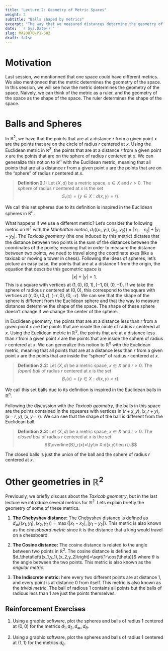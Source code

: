 ---
title: "Lecture 2: Geometry of Metric Spaces"
weight: 2
subtitle: "Balls shaped by metrics"
excerpt: "The way that we measured distances determine the geometry of our space, different metrics imply different geometry."
date: '`r Sys.Date()`'
slug: MA2007B-P1-S02
draft: false
---

# Motivation

Last session, we mentionned that one space could have different metrics. We also mentionned that the metric determines the geometry of the space. In this session, we will see how the metric determines the geometry of the space. Naively, we can think of the metric as a ruler, and the geometry of the space as the shape of the space. The ruler determines the shape of the space.

# Balls and Spheres

In $\mathbb{R}^2,$ we have that the points that are at a distance $r$ from a given point $x$ are the points that are on the circle of radius $r$ centered at $x.$ Using the Euclidean metric in $\mathbb{R}^3,$ the points that are at a distance $r$ from a given point $x$ are the points that are on the sphere of radius $r$ centered at $x.$ We can generalize this notion to $\mathbb{R}^n$ with the Euclidean metric, meaning that all points that are at a distance $r$ from a given point $x$ are the points that are on the "sphere" of radius $r$ centered at $x.$

> **Definition 2.1:** Let $(X,d)$ be a metric space, $x\in X$ and $r>0.$ The _sphere_ of radius $r$ centered at $x$ is the set $$S_r(x)=\{y\in X:d(x,y)=r\}.$$

We call this set spheres due to its definition is inspired in the Euclidean spheres in $\mathbb{R}^n.$

What happens if we use a different metric? Let's consider the following metric on $\mathbb{R}^2$ with the _Manhattan metric_, $d_1\left((x_1,y_1),(x_2,y_2)\right)=|x_1-x_2|+|y_1-y_2|.$ The _Taxicab geometry_ (the one induced by this metric) dictates that the distance between two points is the sum of the distances between the coordinates of the points; meaning that in order to measure the distance between two points, we need to travel along the coordinate axes (like a taxicab or moving a tower in chess). Following the ideas of spheres, let's picture an easy case, the points that are at a distance $1$ from the origin, the equation that describe this geometric space is $$|x|+|y|=1.$$ This is a square with vertices at $(1,0),(0,1),(-1,0),(0,-1).$ If we take the sphere of radious $r$ centered at $(0,0),$ this correspond to the square with vertices at $(r,0),(0,r),(-r,0),(0,-r).$ We can see that the shape of the sphere is different from the Euclidean sphere and that the way to measure distances determine the shape of the space. The shape of these sphere doesn't change if we change the center of the sphere. 


In Euclidean geometry, the points that are at a distance less than $r$ from a given point $x$ are the points that are inside the circle of radius $r$ centered at $x.$ Using the Euclidean metric in $\mathbb{R}^3,$ the points that are at a distance less than $r$ from a given point $x$ are the points that are inside the sphere of radius $r$ centered at $x.$ We can generalize this notion to $\mathbb{R}^n$ with the Euclidean metric, meaning that all points that are at a distance less than $r$ from a given point $x$ are the points that are inside the "sphere" of radius $r$ centered at $x.$

> **Definition 2.2:** Let $(X,d)$ be a metric space, $x\in X$ and $r>0.$ The _(open) ball_ of radius $r$ centered at $x$ is the set $$B_r(x)=\{y\in X:d(x,y)<r\}.$$

We call this set balls due to its definition is inspired in the Euclidean balls in $\mathbb{R}^n.$ 

Following the discussion with the _Taxicab geometry_, the balls in this space are the points contained in the squeares with vertices in $(r+x,y),(x,r+y),(x-r,y),(x,y-r).$ We can see that the shape of the ball is different from the Euclidean ball.

> **Definition 2.3:** Let $(X,d)$ be a metric space, $x\in X$ and $r>0.$ The _closed ball_ of radius $r$ centered at $x$ is the set $$\overline{B}_r(x)=\{y\in X:d(x,y)\leq r\}.$$

The closed balls is just the union of the ball and the sphere of radius $r$ centered at $x.$

# Other geometries in $\mathbb{R}^2$

Previously, we briefly discuss about the _Taxicab geometry_, but in the last lecture we introduce several metrics for $\mathbb{R}^2.$ Lets explain briefly the geometry of some of these metrics.

1. **The Chebyshev distance:**  The Chebyshev distance is defined as $d_\infty\left((x_1,y_1),(x_2,y_2)\right)=\max\{|x_1-x_2|,|y_1-y_2|\}.$ This metric is also known as the _chessboard metric_ since it is the distance that a king would travel on a chessboard.

2. **The Cosine distance:** The cosine distance is related to the angle between two points in $\mathbb{R}^2.$ The cosine distance is defined as $d_\theta\left((x_1,y_1),(x_2,y_2)\right)=\sqrt{1-\cos(\theta)}$ where $\theta$ is the angle between the two points. This metric is also known as the _angular metric_.

3. **The Indiscrete metric:** here every two different points are at distance 1, and every point is at distance 0 from itself. This metric is also known as the _trivial metric_. The ball of radious 1 contains all points but the balls of radious less than 1 are just the points themselves.

## Reinforcement Exercises

1. Using a graphic software, plot the spheres and balls of radius 1 centered at $(0,0)$ for the metrics $d_1,d_2,d_\infty,d_\theta.$

2. Using a graphic software, plot the spheres and balls of radius 1 centered at $(1,1)$ for the metrics $d_\theta.$


